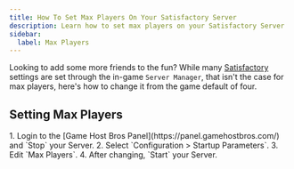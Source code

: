 ```yaml
---
title: How To Set Max Players On Your Satisfactory Server
description: Learn how to set max players on your Satisfactory Server
sidebar:
  label: Max Players
---
```


Looking to add some more friends to the fun? While many [Satisfactory](https://www.gamehostbros.com/satisfactory-server-hosting/) settings are set through the in-game `Server Manager`, that isn't the case for max players, here's how to change it from the game default of four.

## Setting Max Players

<Steps>
1. Login to the [Game Host Bros Panel](https://panel.gamehostbros.com/) and `Stop` your Server.
2. Select `Configuration > Startup Parameters`.
3. Edit `Max Players`.
4. After changing, `Start` your Server.
</Steps>
